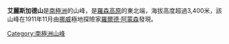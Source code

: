 {{coord|85|45|S|163|40|W|display=title}}

'''艾麗斯加德山'''是[[南極洲|南極洲]]的山峰，是[[羅森高原|羅森高原]]的東北端，海拔高度超過3,400米，該山峰在1911年11月由[[挪威|挪威]]極地探險家[[羅爾德·阿蒙森|羅爾德·阿蒙森]]發現。

{{Antarctica-geo-stub}}
[[Category:南極洲山峰|Category:南極洲山峰]]